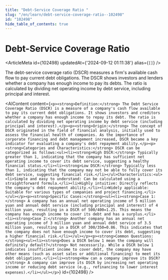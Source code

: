 ```yaml
---
title: "Debt-Service Coverage Ratio "
slug: "/en/learn/debt-service-coverage-ratio--102498"
id: "102498"
hide_table_of_contents: true
---
```



# Debt-Service Coverage Ratio 

<ArticleMeta id={102498} updatedAt={'2024-09-12 01:11:38'} alias={`[]`} />
<div className='border-solid border-b border-t-0 my-4 border-[var(--ifm-color-gray-300)]' />

The debt-service coverage ratio (DSCR) measures a firm's available cash flow to pay current debt obligations. The DSCR shows investors and lenders whether a company has enough income to pay its debts. The ratio is calculated by dividing net operating income by debt service, including principal and interest.

<AIContent content={`<p><strong>Definition:</strong> The Debt Service Coverage Ratio (DSCR) is a measure of a company's cash flow available to pay its current debt obligations. It shows investors and creditors whether a company has enough income to repay its debt. The ratio is calculated by dividing net operating income by debt service (including principal and interest).</p><p><strong>Origin:</strong> The concept of DSCR originated in the field of financial analysis, initially used to assess the financial health of companies. As the importance of corporate financing and debt management increased, DSCR became a key indicator for evaluating a company's debt repayment ability.</p><p><strong>Categories and Characteristics:</strong> DSCR can be categorized as follows:<ul><li><strong>High DSCR:</strong> Typically greater than 1, indicating that the company has sufficient net operating income to cover its debt service, suggesting a healthy financial status.</li><li><strong>Low DSCR:</strong> Typically less than 1, indicating that the company may not be able to fully cover its debt service, suggesting financial risk.</li></ul>Characteristics:<ul><li>Simple and easy to understand: Can be calculated using a straightforward formula.</li><li>Highly intuitive: Directly reflects the company's debt repayment ability.</li><li>Widely applicable: Suitable for various types of companies and project financing.</li></ul></p><p><strong>Specific Cases:</strong><ul><li><strong>Case 1:</strong> A company has an annual net operating income of 5 million yuan and annual debt service (including principal and interest) of 4 million yuan, resulting in a DSCR of 500/400=1.25. This means the company has enough income to cover its debt and has a surplus.</li><li><strong>Case 2:</strong> Another company has an annual net operating income of 3 million yuan and annual debt service of 3.5 million yuan, resulting in a DSCR of 300/350=0.86. This indicates that the company does not have enough income to cover its debt, suggesting a higher financial risk.</li></ul></p><p><strong>Common Questions:</strong><ul><li><strong>Does a DSCR below 1 mean the company will definitely default?</strong> Not necessarily. While a DSCR below 1 indicates insufficient income to cover debt, the company may have other means (such as asset sales or additional financing) to meet its debt obligations.</li><li><strong>How can a company improve its DSCR?</strong> A company can improve its DSCR by increasing net operating income or reducing debt service (e.g., refinancing to lower interest expenses).</li></ul></p>`} id={102498} />
